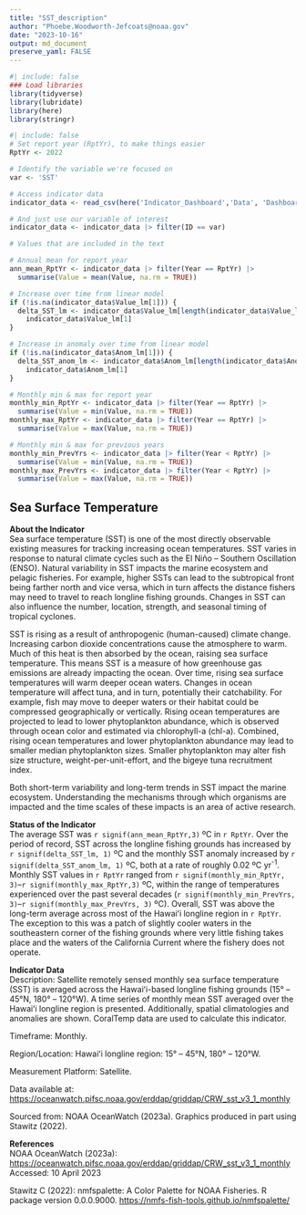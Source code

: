 ```yaml
---
title: "SST_description"
author: "Phoebe.Woodworth-Jefcoats@noaa.gov"
date: "2023-10-16"
output: md_document
preserve_yaml: FALSE
---
```


```r
#| include: false
### Load libraries
library(tidyverse)
library(lubridate)
library(here)
library(stringr)
```

```r
#| include: false
# Set report year (RptYr), to make things easier
RptYr <- 2022

# Identify the variable we're focused on
var <- 'SST'
```

```r
# Access indicator data
indicator_data <- read_csv(here('Indicator_Dashboard','Data', 'Dashboard_Data_2022.csv'))

# And just use our variable of interest
indicator_data <- indicator_data |> filter(ID == var)
```

```r
# Values that are included in the text

# Annual mean for report year
ann_mean_RptYr <- indicator_data |> filter(Year == RptYr) |>
  summarise(Value = mean(Value, na.rm = TRUE))

# Increase over time from linear model
if (!is.na(indicator_data$Value_lm[1])) {
  delta_SST_lm <- indicator_data$Value_lm[length(indicator_data$Value_lm)] - 
    indicator_data$Value_lm[1]
}

# Increase in anomaly over time from linear model
if (!is.na(indicator_data$Anom_lm[1])) {
  delta_SST_anom_lm <- indicator_data$Anom_lm[length(indicator_data$Anom_lm)] - 
    indicator_data$Anom_lm[1]
}

# Monthly min & max for report year
monthly_min_RptYr <- indicator_data |> filter(Year == RptYr) |>
  summarise(Value = min(Value, na.rm = TRUE))
monthly_max_RptYr <- indicator_data |> filter(Year == RptYr) |>
  summarise(Value = max(Value, na.rm = TRUE))

# Monthly min & max for previous years
monthly_min_PrevYrs <- indicator_data |> filter(Year < RptYr) |>
  summarise(Value = min(Value, na.rm = TRUE))
monthly_max_PrevYrs <- indicator_data |> filter(Year < RptYr) |>
  summarise(Value = max(Value, na.rm = TRUE))
```

## Sea Surface Temperature
__About the Indicator__  
Sea surface temperature (SST) is one of the most directly observable existing measures for
tracking increasing ocean temperatures. SST varies in response to natural climate cycles such as the El
Niño – Southern Oscillation (ENSO). Natural variability in SST impacts the marine ecosystem and pelagic fisheries. For example, higher SSTs can lead to the subtropical front being farther north and vice versa, which in turn affects the distance fishers may need to travel to reach longline fishing grounds. Changes in SST can also influence the number, location, strength, and seasonal timing of tropical cyclones.

SST is rising as a result of anthropogenic (human-caused) climate change.  Increasing carbon dioxide
concentrations cause the atmosphere to warm. Much of this heat is then absorbed by the ocean, raising sea
surface temperature. This means SST is a measure of how greenhouse gas emissions are already impacting the
ocean. Over time, rising sea surface temperatures will warm deeper ocean waters. Changes in ocean
temperature will affect tuna, and in turn, potentially their catchability. For example, fish may move to
deeper waters or their habitat could be compressed geographically or vertically. Rising ocean temperatures
are projected to lead to lower phytoplankton abundance, which is observed through ocean color and
estimated via chlorophyll-a (chl-a). Combined, rising ocean temperatures and lower phytoplankton abundance
may lead to smaller median phytoplankton sizes. Smaller phytoplankton may alter fish size structure,
weight-per-unit-effort, and the bigeye tuna recruitment index. 

Both short-term variability and long-term trends in SST impact the marine ecosystem. Understanding
the mechanisms through which organisms are impacted and the time scales of these impacts is an area of
active research.

__Status of the Indicator__  
The average SST was `r signif(ann_mean_RptYr,3)` ºC in `r RptYr`. Over the period of record, SST
across the longline fishing grounds has increased by `r signif(delta_SST_lm, 1)` ºC and the monthly SST
anomaly increased by `r signif(delta_SST_anom_lm, 1)` ºC, both at a rate of roughly 0.02 ºC yr^-^^1^.
Monthly SST values in `r RptYr` ranged from `r signif(monthly_min_RptYr, 3)`–`r signif(monthly_max_RptYr,3)` ºC, within the range of temperatures experienced over the past several
decades (`r signif(monthly_min_PrevYrs, 3)`–`r signif(monthly_max_PrevYrs, 3)` ºC). Overall, SST was
above the long-term average across most of the Hawaiʻi longline region in `r RptYr`. The exception to
this was a patch of slightly cooler waters in the southeastern corner of the fishing grounds where very
little fishing takes place and the waters of the California Current where the fishery does not operate.

__Indicator Data__  
Description: Satellite remotely sensed monthly sea surface temperature (SST) is averaged across the
Hawaiʻi-based longline fishing grounds (15° – 45°N, 180° – 120°W). A time series of monthly mean SST
averaged over the Hawaiʻi longline region is presented. Additionally, spatial climatologies and anomalies
are shown. CoralTemp data are used to calculate this indicator. 

Timeframe: Monthly.

Region/Location: Hawaiʻi longline region: 15° – 45°N, 180° – 120°W.

Measurement Platform: Satellite.

Data available at: <https://oceanwatch.pifsc.noaa.gov/erddap/griddap/CRW_sst_v3_1_monthly> 

Sourced from: NOAA OceanWatch (2023a). Graphics produced in part using Stawitz (2022).

__References__  
NOAA OceanWatch (2023a): <https://oceanwatch.pifsc.noaa.gov/erddap/griddap/CRW_sst_v3_1_monthly> Accessed: 10 April 2023

Stawitz C (2022): nmfspalette: A Color Palette for NOAA Fisheries. R package version 0.0.0.9000. <https://nmfs-fish-tools.github.io/nmfspalette/>